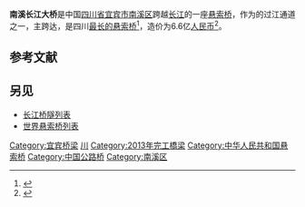 {{refimprove|date=2015年1月}}

{{Infobox bridge
| bridge_name      = 南溪长江大桥
| image            = Nanxi Yangtze River Bridge.JPG
| image_size       = 
| alt              =
| caption          =
| official_name    =
| other_name       = 
| carries          = {{China Expwy Name|G93}}
| crosses          = [[长江|长江]]
| locale           = {{CHN}}[[四川省|四川省]][[宜宾市|宜宾市]][[南溪区|南溪区]]
| owner            =
| maint            =
| id               =
| architect        =
| designer         = 
| engineering      =
| design           = [[悬索桥|悬索桥]]
| material         = 钢
| length           = {{convert|1295|m}}
| width            =
| height           =
| mainspan         = {{convert|820|m}}
| spans            = 
| pierswater       =
| load             =
| clearance        = 
| below            =
| life             =
| builder          =
| fabricator       =
| begin            =
| complete         = 2013年
| cost             = 6.6亿[[RMB|人民币]]
| open             =
| inaugurated      =
| toll             =
| traffic          =
| preceded         =
| followed         =
| heritage         =
| collapsed        =
| closed           =
| replaces         =
| coordinates      = {{Coord|28.783694|104.945694|type:landmark_region:CN|display=inline,title}}
| references       =
| extra            = 
}}

'''南溪长江大桥'''是中国[[四川省|四川省]][[宜宾市|宜宾市]][[南溪区|南溪区]]跨越[[长江|长江]]的一座[[悬索桥|悬索桥]]，作为{{China Expwy Name|G93}}的过江通道之一，主跨达{{convert|820|m|ft}}，是四川[[世界悬索桥列表|最长的悬索桥]]<ref>{{Cite web |url=http://www.rcar.info/43028.html |title=存档副本 |access-date=2015-01-08 |archive-date=2013-06-30 |archive-url=https://archive.today/20130630124307/http://www.rcar.info/43028.html }}</ref>，造价为6.6亿[[RMB|人民币]]<ref>{{cite web |url=http://www.algacn.com/en/cases-d.php?id=301 |title=存档副本 |accessdate=2013-06-30 |deadurl=yes |archiveurl=https://web.archive.org/web/20141129033122/http://www.algacn.com/en/cases-d.php?id=301 |archivedate=2014-11-29 }}</ref>。

==参考文献==
{{reflist}}

==另见==
* [[长江桥隧列表|长江桥隧列表]]
* [[世界悬索桥列表|世界悬索桥列表]]

{{Commons category|Nanxi Bridge}}
{{Crossings navbox
|structure        = [[长江桥隧列表|桥梁与隧道]]
|place            = [[长江|长江]]
|bridge           = 南溪长江大桥
|bridge signs     = {{China Expwy Name|G93}}
|upstream         = [[盐坪坝长江大桥|盐坪坝长江大桥]]
|upstream signs   = 八车道公路
|downstream       = [[南溪仙源长江大桥|南溪仙源长江大桥]]
|downstream signs = {{中国省道名|437|P=四川}}
}}

[[Category:宜宾桥梁|Category:宜宾桥梁]]
[[Category:长江大桥|川]]
[[Category:2013年完工橋梁|Category:2013年完工橋梁]]
[[Category:中华人民共和国悬索桥|Category:中华人民共和国悬索桥]]
[[Category:中国公路桥|Category:中国公路桥]]
[[Category:南溪区|Category:南溪区]]
